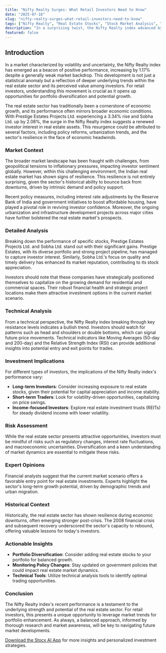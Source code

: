 ```yaml
---
title: "Nifty Realty Surges: What Retail Investors Need to Know"
date: "2025-07-18"
slug: "nifty-realty-surges-what-retail-investors-need-to-know"
tags: ["Nifty Realty", "Real Estate Stocks", "Stock Market Analysis", "Investment Strategy", "Technical Analysis", "Portfolio Diversification", "Market Trends"]
description: "In a surprising twist, the Nifty Realty index advanced by 1.17% amidst a generally weak market, underscoring the resilient nature of the real estate sector in India. Led by notable gains from Prestige Estates Projects Ltd. and Sobha Ltd., this development highlights a potential shift in investor confidence towards real estate stocks, even as broader market indices struggle. Investors should consider this as a signal to re-evaluate their portfolios, especially with real estate companies showing potential for steady growth. This article will guide you through the current market dynamics, detailed analysis of the Nifty Realty’s performance, and provide actionable insights for investors looking to capitalize on these trends. With a comprehensive deep dive into the market context, technical analysis, and expert opinions, this piece serves as an essential resource for anyone keen on navigating the complexities of the stock market today."
featured: false
---
```


## Introduction

In a market characterized by volatility and uncertainty, the Nifty Realty index has emerged as a beacon of positive performance, increasing by 1.17% despite a generally weak market backdrop. This development is not just a statistical anomaly but a reflection of deeper underlying trends within the real estate sector and its perceived value among investors. For retail investors, understanding this movement is crucial as it opens up opportunities for portfolio diversification and potential growth.

The real estate sector has traditionally been a cornerstone of economic growth, and its performance often mirrors broader economic conditions. With Prestige Estates Projects Ltd. experiencing a 3.34% rise and Sobha Ltd. up by 2.08%, the surge in the Nifty Realty index suggests a renewed investor interest in real estate assets. This resurgence could be attributed to several factors, including policy reforms, urbanization trends, and the sector's resilience in the face of economic headwinds.

### Market Context

The broader market landscape has been fraught with challenges, from geopolitical tensions to inflationary pressures, impacting investor sentiment globally. However, within this challenging environment, the Indian real estate market has shown signs of resilience. This resilience is not entirely surprising, given the sector's historical ability to bounce back from downturns, driven by intrinsic demand and policy support.

Recent policy measures, including interest rate adjustments by the Reserve Bank of India and government initiatives to boost affordable housing, have played a pivotal role in reviving investor confidence. Moreover, the ongoing urbanization and infrastructure development projects across major cities have further bolstered the real estate market's prospects.

### Detailed Analysis

Breaking down the performance of specific stocks, Prestige Estates Projects Ltd. and Sobha Ltd. stand out with their significant gains. Prestige Estates, with its diverse portfolio and strong project pipeline, has managed to capture investor interest. Similarly, Sobha Ltd.'s focus on quality and timely delivery has enhanced its market reputation, contributing to its stock appreciation.

Investors should note that these companies have strategically positioned themselves to capitalize on the growing demand for residential and commercial spaces. Their robust financial health and strategic project locations make them attractive investment options in the current market scenario.

### Technical Analysis

From a technical perspective, the Nifty Realty index breaking through key resistance levels indicates a bullish trend. Investors should watch for patterns such as head and shoulders or double bottoms, which can signal future price movements. Technical indicators like Moving Averages (50-day and 200-day) and the Relative Strength Index (RSI) can provide additional insights into potential entry and exit points for trades.

### Investment Implications

For different types of investors, the implications of the Nifty Realty index's performance vary:
- **Long-term Investors**: Consider increasing exposure to real estate stocks, given their potential for capital appreciation and income stability.
- **Short-term Traders**: Look for volatility-driven opportunities, capitalizing on price swings.
- **Income-focused Investors**: Explore real estate investment trusts (REITs) for steady dividend income with lower volatility.

### Risk Assessment

While the real estate sector presents attractive opportunities, investors must be mindful of risks such as regulatory changes, interest rate fluctuations, and macroeconomic uncertainties. Diversification and a keen understanding of market dynamics are essential to mitigate these risks.

### Expert Opinions

Financial analysts suggest that the current market scenario offers a favorable entry point for real estate investments. Experts highlight the sector's long-term growth potential, driven by demographic trends and urban migration.

### Historical Context

Historically, the real estate sector has shown resilience during economic downturns, often emerging stronger post-crisis. The 2008 financial crisis and subsequent recovery underscored the sector's capacity to rebound, offering valuable lessons for today's investors.

### Actionable Insights

- **Portfolio Diversification**: Consider adding real estate stocks to your portfolio for balanced growth.
- **Monitoring Policy Changes**: Stay updated on government policies that could impact real estate market dynamics.
- **Technical Tools**: Utilize technical analysis tools to identify optimal trading opportunities.

### Conclusion

The Nifty Realty index's recent performance is a testament to the underlying strength and potential of the real estate sector. For retail investors, this presents a unique opportunity to leverage market trends for portfolio enhancement. As always, a balanced approach, informed by thorough research and market awareness, will be key to navigating future market developments.

[Download the Stocx AI App](https://stocx.co) for more insights and personalized investment strategies.